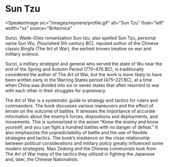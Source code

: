 <Speaker name="Sun Tzu" voice="cmn-CN-Standard-C" />

# Sun Tzu

<SpeakerImage
  src="/images/reyniere/profile.gif"
  alt="Sun Tzu"
  float="left"
  width="xs"
  source="Britannica"
></SpeakerImage>

Sunzi, Wade-Giles romanization Sun-tzu, also spelled Sun Tzu, personal name Sun Wu, (flourished 5th century BC), reputed author of the Chinese classic Bingfa (The Art of War), the earliest known treatise on war and military science.

Sunzi, a military strategist and general who served the state of Wu near the end of the Spring and Autumn Period (770–476 BC), is traditionally considered the author of The Art of War, but the work is more likely to have been written early in the Warring States period (475–221 BC), at a time when China was divided into six or seven states that often resorted to war with each other in their struggles for supremacy.

The Art of War is a systematic guide to strategy and tactics for rulers and commanders. The book discusses various maneuvers and the effect of terrain on the outcome of battles. It stresses the importance of accurate information about the enemy’s forces, dispositions and deployments, and movements. This is summarized in the axiom “Know the enemy and know yourself, and you can fight a hundred battles with no danger of defeat.” It also emphasizes the unpredictability of battle and the use of flexible strategies and tactics. The book’s insistence on the close relationship between political considerations and military policy greatly influenced some modern strategists. Mao Zedong and the Chinese communists took from The Art of War many of the tactics they utilized in fighting the Japanese and, later, the Chinese Nationalists.
